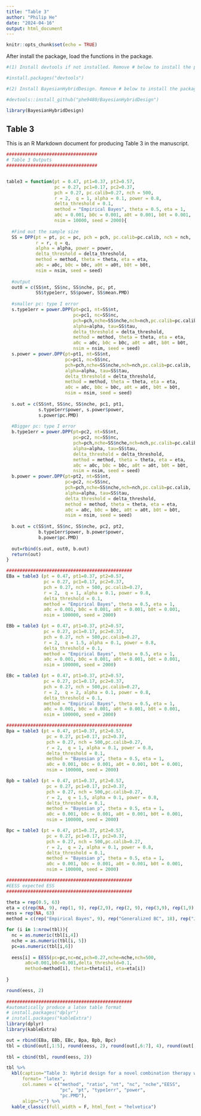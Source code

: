 ---
title: "Table 3"
author: "Philip He"
date: "2024-04-16"
output: html_document
---

```{r setup, include=FALSE}
knitr::opts_chunk$set(echo = TRUE)
```

After install the package, load the functions in the package.
```{r}
#(1) Install devtools if not installed. Remove # below to install the package

#install.packages("devtools")

#(2) Install BayesianHybridDesign. Remove # below to install the package

#devtools::install_github("phe9480/BayesianHybridDesign")

library(BayesianHybridDesign)
```

## Table 3

This is an R Markdown document for producing Table 3 in the manuscript.

```{r}
##################################
# Table 3 Outputs
##################################


table3 = function(pt = 0.47, pt1=0.37, pt2=0.57,
                  pc = 0.27, pc1=0.17, pc2=0.37,
                  pch = 0.27, pc.calib=0.27, nch = 500, 
                  r = 2,  q = 1, alpha = 0.1, power = 0.8,
                  delta_threshold = 0.1, 
                  method = "Empirical Bayes", theta = 0.5, eta = 1,
                  a0c = 0.001, b0c = 0.001, a0t = 0.001, b0t = 0.001,
                  nsim = 10000, seed = 2000){
  
  #Find out the sample size
  SS = DPP(pt = pt, pc = pc, pch = pch, pc.calib=pc.calib, nch = nch, 
           r = r, q = q, 
           alpha = alpha, power = power,
           delta_threshold = delta_threshold,
           method = method, theta = theta, eta = eta,
           a0c = a0c, b0c = b0c, a0t = a0t, b0t = b0t,
           nsim = nsim, seed = seed)
  
  #output
  out0 = c(SS$nt, SS$nc, SS$nche, pc, pt, 
           SS$type1err, SS$power, SS$mean.PMD)
  
  #smaller pc: type I error
  s.type1err = power.DPP(pt=pc1, nt=SS$nt,
                         pc=pc1, nc=SS$nc,
                         pch=pch,nche=SS$nche,nch=nch,pc.calib=pc.calib,
                         alpha=alpha, tau=SS$tau,
                         delta_threshold = delta_threshold,
                         method = method, theta = theta, eta = eta,
                         a0c = a0c, b0c = b0c, a0t = a0t, b0t = b0t,
                         nsim = nsim, seed = seed)
  s.power = power.DPP(pt=pt1, nt=SS$nt,
                      pc=pc1, nc=SS$nc,
                      pch=pch,nche=SS$nche,nch=nch,pc.calib=pc.calib,
                      alpha=alpha, tau=SS$tau,
                      delta_threshold = delta_threshold,
                      method = method, theta = theta, eta = eta,
                      a0c = a0c, b0c = b0c, a0t = a0t, b0t = b0t,
                      nsim = nsim, seed = seed)
  
  s.out = c(SS$nt, SS$nc, SS$nche, pc1, pt1, 
            s.type1err$power, s.power$power,
            s.power$pc.PMD)
  
  #Bigger pc: type I error
  b.type1err = power.DPP(pt=pc2, nt=SS$nt,
                         pc=pc2, nc=SS$nc,
                         pch=pch,nche=SS$nche,nch=nch,pc.calib=pc.calib,
                         alpha=alpha, tau=SS$tau,
                         delta_threshold = delta_threshold,
                         method = method, theta = theta, eta = eta,
                         a0c = a0c, b0c = b0c, a0t = a0t, b0t = b0t,
                         nsim = nsim, seed = seed)
  b.power = power.DPP(pt=pt2, nt=SS$nt,
                      pc=pc2, nc=SS$nc,
                      pch=pch,nche=SS$nche,nch=nch,pc.calib=pc.calib,
                      alpha=alpha, tau=SS$tau,
                      delta_threshold = delta_threshold,
                      method = method, theta = theta, eta = eta,
                      a0c = a0c, b0c = b0c, a0t = a0t, b0t = b0t,
                      nsim = nsim, seed = seed)
  
  b.out = c(SS$nt, SS$nc, SS$nche, pc2, pt2, 
            b.type1err$power, b.power$power,
            b.power$pc.PMD)
  
  out=rbind(s.out, out0, b.out)
  return(out)
}

###############################################
EBa = table3 (pt = 0.47, pt1=0.37, pt2=0.57,
              pc = 0.27, pc1=0.17, pc2=0.37,
              pch = 0.27, nch = 500, pc.calib=0.27,
              r = 2,  q = 1, alpha = 0.1, power = 0.8,
              delta_threshold = 0.1, 
              method = "Empirical Bayes", theta = 0.5, eta = 1,
              a0c = 0.001, b0c = 0.001, a0t = 0.001, b0t = 0.001,
              nsim = 100000, seed = 2000)

EBb = table3 (pt = 0.47, pt1=0.37, pt2=0.57,
              pc = 0.27, pc1=0.17, pc2=0.37,
              pch = 0.27, nch = 500,pc.calib=0.27,
              r = 2,  q = 1.5, alpha = 0.1, power = 0.8,
              delta_threshold = 0.1, 
              method = "Empirical Bayes", theta = 0.5, eta = 1,
              a0c = 0.001, b0c = 0.001, a0t = 0.001, b0t = 0.001,
              nsim = 100000, seed = 2000)

EBc = table3 (pt = 0.47, pt1=0.37, pt2=0.57,
              pc = 0.27, pc1=0.17, pc2=0.37,
              pch = 0.27, nch = 500,pc.calib=0.27,
              r = 2,  q = 2, alpha = 0.1, power = 0.8,
              delta_threshold = 0.1, 
              method = "Empirical Bayes", theta = 0.5, eta = 1,
              a0c = 0.001, b0c = 0.001, a0t = 0.001, b0t = 0.001,
              nsim = 100000, seed = 2000)

###############################################
Bpa = table3 (pt = 0.47, pt1=0.37, pt2=0.57,
               pc = 0.27, pc1=0.17, pc2=0.37,
               pch = 0.27, nch = 500,pc.calib=0.27,
               r = 2,  q = 1, alpha = 0.1, power = 0.8,
               delta_threshold = 0.1, 
               method = "Bayesian p", theta = 0.5, eta = 1,
               a0c = 0.001, b0c = 0.001, a0t = 0.001, b0t = 0.001,
               nsim = 100000, seed = 2000)

Bpb = table3 (pt = 0.47, pt1=0.37, pt2=0.57,
               pc = 0.27, pc1=0.17, pc2=0.37,
               pch = 0.27, nch = 500,pc.calib=0.27,
               r = 2,  q = 1.5, alpha = 0.1, power = 0.8,
               delta_threshold = 0.1, 
               method = "Bayesian p", theta = 0.5, eta = 1,
               a0c = 0.001, b0c = 0.001, a0t = 0.001, b0t = 0.001,
               nsim = 100000, seed = 2000)

Bpc = table3 (pt = 0.47, pt1=0.37, pt2=0.57,
               pc = 0.27, pc1=0.17, pc2=0.37,
               pch = 0.27, nch = 500,pc.calib=0.27,
               r = 2,  q = 2, alpha = 0.1, power = 0.8,
               delta_threshold = 0.1, 
               method = "Bayesian p", theta = 0.5, eta = 1,
               a0c = 0.001, b0c = 0.001, a0t = 0.001, b0t = 0.001,
               nsim = 100000, seed = 2000)

###############################################
#EESS expected ESS
###############################################

theta = rep(0.5, 63)
eta = c(rep(NA, 9), rep(1, 9), rep(2,9), rep(2, 9), rep(3,9), rep(1,9), rep(0.5, 9))
eess = rep(NA, 63)
method = c(rep("Empirical Bayes", 9), rep("Generalized BC", 18), rep("JSD", 18), rep("Bayesian p", 18))

for (i in 1:nrow(tbl)){
  nc = as.numeric(tbl[i,4])
  nche = as.numeric(tbl[i, 5])
  pc=as.numeric(tbl[i,6])
  
  eess[i] = EESS(pc=pc,nc=nc,pch=0.27,nche=nche,nch=500,
       a0c=0.001,b0c=0.001,delta_threshold=0.1,
       method=method[i], theta=theta[i], eta=eta[i])
  
}

round(eess, 2)
  
###############################################
#automatically produce a latex table format
# install.packages("dplyr")
# install.packages("kableExtra")
library(dplyr)
library(kableExtra)

out = rbind(EBa, EBb, EBc, Bpa, Bpb, Bpc)
tbl = cbind(out[,1:5], round(eess, 2), round(out[,6:7], 4), round(out[,8]*100,2))
  
tbl = cbind(tbl, round(eess, 2))

tbl %>%
  kbl(caption="Table 3: Hybrid design for a novel combination therapy with borrowing from a historical trial KEYNOTE-042 of monotherapy in NSCLC  using empirical Bayes method",
      format= "latex",
      col.names = c("method", "ratio", "nt", "nc", "nche","EESS", 
                    "pc", "pt", "type1err", "power",
                    "pc.PMD"),
      align="c") %>%
  kable_classic(full_width = F, html_font = "helvetica")
  
  






```
